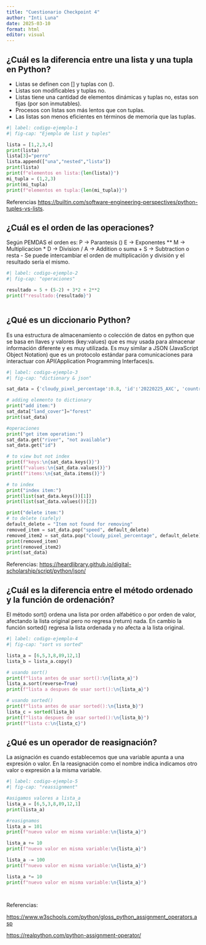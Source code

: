 ```yaml
---
title: "Cuestionario Checkpoint 4"
author: "Inti Luna"
date: 2025-03-10
format: html
editor: visual
---
```


## ¿Cuál es la diferencia entre una lista y una tupla en Python?

- Listas se definen con [] y tuplas con ().
- Listas son modificables y tuplas no.
- Listas tiene una cantidad de elementos dinámicas y tuplas no, estas son fijas (por son inmutables).
- Procesos con listas son más lentos que con tuplas.
- Las listas son menos eficientes en términos de memoria que las tuplas.

```python
#| label: codigo-ejemplo-1
#| fig-cap: "Ejemplo de list y tuples"

lista = [1,2,3,4]
print(lista)
lista[3]="perro"
lista.append(["una","nested","lista"])
print(lista)
print(f"elementos en lista:{len(lista)}")
mi_tupla = (1,2,3)
print(mi_tupla)
print(f"elementos en tupla:{len(mi_tupla)}")

```
 
Referencias <https://builtin.com/software-engineering-perspectives/python-tuples-vs-lists>.

## ¿Cuál es el orden de las operaciones?

Según PEMDAS el orden es:
P -> Parantesis ()
E -> Exponentes **
M -> Multiplicacion *
D -> Division /
A -> Addition o suma +
S -> Subtraction o resta -
Se puede intercambiar el orden de multiplicación y división y el resultado sería el mismo.

```python
#| label: codigo-ejemplo-2
#| fig-cap: "operaciones"

resultado = 5 + (5-2) + 3*2 + 2**2
print(f"resultado:{resultado}")



```

## ¿Qué es un diccionario Python?

Es una estructura de almacenamiento o colección de datos en python que se basa en llaves y valores (key:values) que es muy usada para almacenar información diferente y es muy utilizada. Es muy similar a JSON (JavaScript Object Notation) que es un protocolo estándar para comunicaciones  para interactuar con API(Application Programming Interfaces)s. 

```python
#| label: codigo-ejemplo-3
#| fig-cap: "dictionary & json"

sat_data = {'cloudy_pixel_percentage':0.8, 'id':'20220225_AXC', 'country':'Ecuador', 'satellite':'sentinel-2'}

# adding elemento to dictionary
print("add item:")
sat_data["land_cover"]="forest"
print(sat_data)

#operaciones
print("get item operation:")
sat_data.get("river", "not available") 
sat_data.get("id")

# to view but not index
print(f"keys:\n{sat_data.keys()}")
print(f"values:\n{sat_data.values()}")
print(f"items:\n{sat_data.items()}")

# to index
print("index item:")
print(list(sat_data.keys())[1])
print(list(sat_data.values())[2])

print("delete item:")
# to delete (safely)
default_delete = "Item not found for removing"
removed_item = sat_data.pop("speed", default_delete)
removed_item2 = sat_data.pop("cloudy_pixel_percentage", default_delete)
print(removed_item)
print(removed_item2)
print(sat_data)

```

Referencias: <https://heardlibrary.github.io/digital-scholarship/script/python/json/>


## ¿Cuál es la diferencia entre el método ordenado y la función de ordenación?


El método sort() ordena una lista por orden alfabético o por orden de valor, afectando la lista original pero no regresa (return) nada. En cambio la función sorted() regresa la lista ordenada y no afecta a la lista original.

```python
#| label: codigo-ejemplo-4
#| fig-cap: "sort vs sorted"

lista_a = [6,5,3,8,89,12,1]
lista_b = lista_a.copy()

# usando sort()
print(f"lista antes de usar sort():\n{lista_a}")
lista_a.sort(reverse=True)
print(f"lista a despues de usar sort():\n{lista_a}")

# usando sorted()
print(f"lista antes de usar sorted():\n{lista_b}")
lista_c = sorted(lista_b)
print(f"lista despues de usar sorted():\n{lista_b}")
print(f"lista c:\n{lista_c}")
```


## ¿Qué es un operador de reasignación?

La asignación es cuando establecemos que una variable apunta a una expresión o valor. En la reasignación como el nombre indica indicamos otro valor o expresión a la misma variable.

```python
#| label: codigo-ejemplo-5
#| fig-cap: "reassignment"

#asigamos valores a lista_a
lista_a = [6,5,3,8,89,12,1]
print(lista_a)

#reasignamos
lista_a = 101
print(f"nuevo valor en misma variable:\n{lista_a}")

lista_a += 10
print(f"nuevo valor en misma variable:\n{lista_a}")

lista_a -= 100
print(f"nuevo valor en misma variable:\n{lista_a}")

lista_a *= 10
print(f"nuevo valor en misma variable:\n{lista_a}")




```
Referencias:

<https://www.w3schools.com/python/gloss_python_assignment_operators.asp>

<https://realpython.com/python-assignment-operator/>

